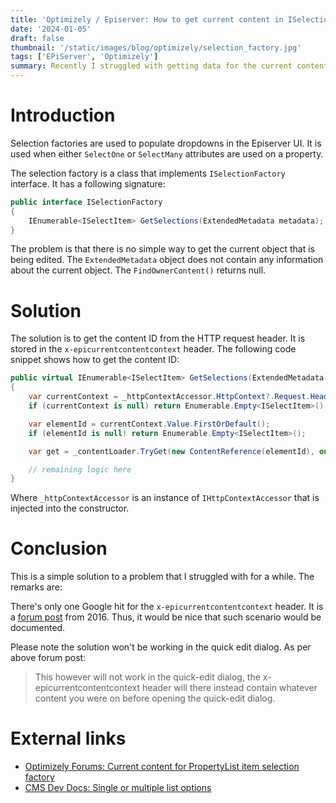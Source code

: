 ```yaml
---
title: 'Optimizely / Episerver: How to get current content in ISelectionFactory?'
date: '2024-01-05'
draft: false
thumbnail: '/static/images/blog/optimizely/selection_factory.jpg'
tags: ['EPiServer', 'Optimizely']
summary: Recently I struggled with getting data for the current content in the ISelectionFactory context. Here is the solution.
---
```


# Introduction

Selection factories are used to populate dropdowns in the Episerver UI. It is used when either `SelectOne` or `SelectMany` attributes are used on a property.

The selection factory is a class that implements `ISelectionFactory` interface. It has a following signature:

```csharp
public interface ISelectionFactory
{
    IEnumerable<ISelectItem> GetSelections(ExtendedMetadata metadata);
}
```

The problem is that there is no simple way to get the current object that is being edited. The `ExtendedMetadata` object does not contain any information about the current object. The `FindOwnerContent()` returns null.

# Solution

The solution is to get the content ID from the HTTP request header. It is stored in the `x-epicurrentcontentcontext` header. The following code snippet shows how to get the content ID:

```csharp
public virtual IEnumerable<ISelectItem> GetSelections(ExtendedMetadata metadata)
{
    var currentContext = _httpContextAccessor.HttpContext?.Request.Headers["x-epicurrentcontentcontext"];
    if (currentContext is null) return Enumerable.Empty<ISelectItem>();

    var elementId = currentContext.Value.FirstOrDefault();
    if (elementId is null) return Enumerable.Empty<ISelectItem>();

    var get = _contentLoader.TryGet(new ContentReference(elementId), out ElementBlockBase? currentBlock);

    // remaining logic here
}
```

Where `_httpContextAccessor` is an instance of `IHttpContextAccessor` that is injected into the constructor.

# Conclusion

This is a simple solution to a problem that I struggled with for a while. The remarks are:

There's only one Google hit for the `x-epicurrentcontentcontext` header. It is a [forum post](https://world.optimizely.com/forum/developer-forum/CMS/Thread-Container/2016/1/current-content-for-propertylist-item-selection-factory/) from 2016. Thus, it would be nice that such scenario would be documented.

Please note the solution won't be working in the quick edit dialog. As per above forum post:

> This however will not work in the quick-edit dialog, the x-epicurrentcontentcontext header will there instead contain whatever content you were on before opening the quick-edit dialog.

# External links

* [Optimizely Forums: Current content for PropertyList item selection factory](https://world.optimizely.com/forum/developer-forum/CMS/Thread-Container/2016/1/current-content-for-propertylist-item-selection-factory/)
* [CMS Dev Docs: Single or multiple list options](https://docs.developers.optimizely.com/content-management-system/docs/single-or-multiple-list-options)
